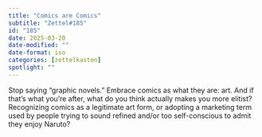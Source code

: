 ```yaml
---
title: "Comics are Comics"
subtitle: "Zettel#185"
id: "185"
date: 2025-03-20
date-modified: ""
date-format: iso
categories: [zettelkasten]
spotlight: ""
---
```

Stop saying "graphic novels." Embrace comics as what they are: art. And if that’s what you’re after, what do you think actually makes you more elitist? Recognizing comics as a legitimate art form, or adopting a marketing term used by people trying to sound refined and/or too self-conscious to admit they enjoy Naruto?
